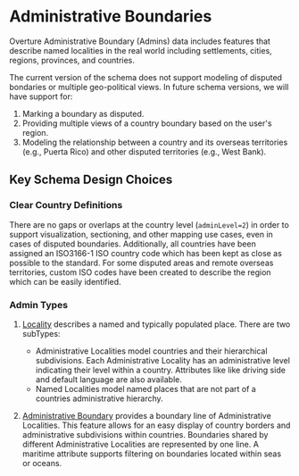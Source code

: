 # Administrative Boundaries

Overture Administrative Boundary (Admins) data includes features that describe named localities in the real world including settlements, cities, regions, provinces, and countries.

The current version of the schema does not support modeling of disputed bondaries or multiple geo-political views. In future schema versions, we will have support for:

1. Marking a boundary as disputed.
2. Providing multiple views of a country boundary based on the user's region.
3. Modeling the relationship between a country and its overseas territories (e.g., Puerta Rico) and other disputed territories (e.g., West Bank).

## Key Schema Design Choices

### Clear Country Definitions

There are no gaps or overlaps at the country level (<code>adminLevel=2</code>) in order to support visualization, sectioning, and other mapping use cases, even in cases of disputed boundaries.
Additionally, all countries have been assigned an ISO3166-1 ISO country code which has been kept as close as possible to the standard. For some disputed areas and remote overseas territories, custom ISO codes have been created to describe the region which can be easily identified.

### Admin Types

1. [Locality](/reference/admins/locality) describes a named and typically populated place.
There are two subTypes:
   - Administrative Localities model countries and their hierarchical subdivisions. Each Administrative Locality has an administrative level indicating their level within a country. Attributes like like driving side and default language are also available.
   - Named Localities model named places that are not part of a countries administrative hierarchy.

2. [Administrative Boundary](/reference/admins/administrativeBoundary) provides a boundary line of Administrative Localities. This feature allows for an easy display of country borders and
administrative subdivisions within countries. Boundaries shared by different Administrative Localities are represented by one line. A maritime attribute supports filtering on boundaries located within seas or oceans.
